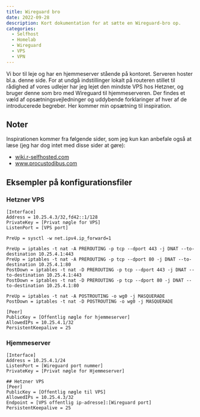 ```yaml
---
title: Wireguard bro
date: 2022-09-28
description: Kort dokumentation for at sætte en Wireguard-bro op.
categories:
  - Selfhost
  - Homelab
  - Wireguard
  - VPS
  - VPN
---
```


Vi bor til leje og har en hjemmeserver stående på kontoret. Serveren hoster bl.a. denne side. For at undgå indstillinger lokalt på routeren stillet til rådighed af vores udlejer har jeg lejet den mindste VPS hos Hetzner, og bruger denne som bro med Wireguard til hjemmeserveren. Der findes et væld af opsætningsvejledninger og uddybende forklaringer af hver af de introducerede begreber. Her kommer min opsætning til inspiration.

## Noter

Inspirationen kommer fra følgende sider, som jeg kun kan anbefale også at læse (jeg har dog intet med disse sider at gøre):

-   [wiki.r-selfhosted.com](https://wiki.r-selfhosted.com/guides/virtual-private-networks/wireguard/)\
-   [www.procustodibus.com](https://www.procustodibus.com/blog/2022/09/wireguard-port-forward-from-internet/)

## Eksempler på konfigurationsfiler

### Hetzner VPS

```         
[Interface]
Address = 10.25.4.3/32,fd42::1/128
PrivateKey = [Privat nøgle for VPS]
ListenPort = [VPS port]

PreUp = sysctl -w net.ipv4.ip_forward=1

PreUp = iptables -t nat -A PREROUTING -p tcp --dport 443 -j DNAT --to-destination 10.25.4.1:443
PreUp = iptables -t nat -A PREROUTING -p tcp --dport 80 -j DNAT --to-destination 10.25.4.1:80
PostDown = iptables -t nat -D PREROUTING -p tcp --dport 443 -j DNAT --to-destination 10.25.4.1:443
PostDown = iptables -t nat -D PREROUTING -p tcp --dport 80 -j DNAT --to-destination 10.25.4.1:80

PreUp = iptables -t nat -A POSTROUTING -o wg0 -j MASQUERADE
PostDown = iptables -t nat -D POSTROUTING -o wg0 -j MASQUERADE

[Peer]
PublicKey = [Offentlig nøgle for hjemmeserver]
AllowedIPs = 10.25.4.1/32
PersistentKeepalive = 25
```

### Hjemmeserver

```         
[Interface]
Address = 10.25.4.1/24
ListenPort = [Wireguard port nummer]
PrivateKey = [Privat nøgle for Hjemmeserver]

## Hetzner VPS
[Peer]
PublicKey = [Offentlig nøgle til VPS]
AllowedIPs = 10.25.4.3/32
Endpoint = [VPS offentlig ip-adresse]:[Wireguard port]
PersistentKeepalive = 25
```
